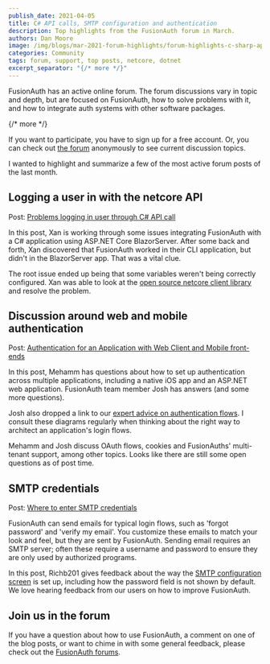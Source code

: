 ```yaml
---
publish_date: 2021-04-05 
title: C# API calls, SMTP configuration and authentication 
description: Top highlights from the FusionAuth forum in March.
authors: Dan Moore
image: /img/blogs/mar-2021-forum-highlights/forum-highlights-c-sharp-api-calls-smtp-configuration-and-authentication-header-image.png
categories: Community
tags: forum, support, top posts, netcore, dotnet
excerpt_separator: "{/* more */}"
---
```


FusionAuth has an active online forum. The forum discussions vary in topic and depth, but are focused on FusionAuth, how to solve problems with it, and how to integrate auth systems with other software packages.

{/* more */}

If you want to participate, you have to sign up for a free account. Or, you can check out [the forum](/community/forum/) anonymously to see current discussion topics. 

I wanted to highlight and summarize a few of the most active forum posts of the last month.

## Logging a user in with the netcore API

Post: [Problems logging in user through C# API call](/community/forum/topic/867/problems-logging-in-user-through-c-api-call)

In this post, Xan is working through some issues integrating FusionAuth with a C# application using ASP.NET Core BlazorServer. After some back and forth, Xan discovered that FusionAuth worked in their CLI application, but didn't in the BlazorServer app. That was a vital clue.

The root issue ended up being that some variables weren't being correctly configured. Xan was able to look at the [open source netcore client library](https://github.com/FusionAuth/fusionauth-netcore-client/) and resolve the problem.

## Discussion around web and mobile authentication

Post: [Authentication for an Application with Web Client and Mobile front-ends](/community/forum/topic/900/authentication-for-an-application-with-web-client-and-mobile-front-ends)

In this post, Mehamm has questions about how to set up authentication across multiple applications, including a native iOS app and an ASP.NET web application. FusionAuth team member Josh has answers (and some more questions). 

Josh also dropped a link to our [expert advice on authentication flows](/articles/authentication/login-authentication-workflows). I consult these diagrams regularly when thinking about the right way to architect an application's login flows.

Mehamm and Josh discuss OAuth flows, cookies and FusionAuths' multi-tenant support, among other topics. Looks like there are still some open questions as of post time.

## SMTP credentials

Post: [Where to enter SMTP credentials](/community/forum/842/where-to-enter-smtp-credentials)

FusionAuth can send emails for typical login flows, such as 'forgot password' and 'verify my email'. You customize these emails to match your look and feel, but they are sent by FusionAuth. Sending email requires an SMTP server; often these require a username and password to ensure they are only used by authorized programs. 

In this post, Richb201 gives feedback about the way the [SMTP configuration screen](/docs/get-started/core-concepts/tenants#email) is set up, including how the password field is not shown by default. We love hearing feedback from our users on how to improve FusionAuth.

## Join us in the forum

If you have a question about how to use FusionAuth, a comment on one of the blog posts, or want to chime in with some general feedback, please check out the [FusionAuth forums](/community/forum/).


